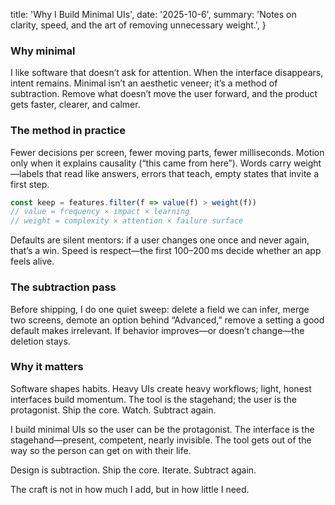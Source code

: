   title: 'Why I Build Minimal UIs',
  date: '2025-10-6',
  summary: 'Notes on clarity, speed, and the art of removing unnecessary weight.',
}

### Why minimal

I like software that doesn’t ask for attention. When the interface disappears, intent remains. Minimal isn’t an aesthetic veneer; it’s a method of subtraction. Remove what doesn’t move the user forward, and the product gets faster, clearer, and calmer.

### The method in practice

Fewer decisions per screen, fewer moving parts, fewer milliseconds. Motion only when it explains causality (“this came from here”). Words carry weight—labels that read like answers, errors that teach, empty states that invite a first step.

```ts
const keep = features.filter(f => value(f) > weight(f))
// value = frequency × impact × learning
// weight = complexity × attention × failure surface
```

Defaults are silent mentors: if a user changes one once and never again, that’s a win. Speed is respect—the first 100–200 ms decide whether an app feels alive.

### The subtraction pass

Before shipping, I do one quiet sweep: delete a field we can infer, merge two screens, demote an option behind “Advanced,” remove a setting a good default makes irrelevant. If behavior improves—or doesn’t change—the deletion stays.

### Why it matters

Software shapes habits. Heavy UIs create heavy workflows; light, honest interfaces build momentum. The tool is the stagehand; the user is the protagonist. Ship the core. Watch. Subtract again.

I build minimal UIs so the user can be the protagonist. The interface is the stagehand—present, competent, nearly invisible. The tool gets out of the way so the person can get on with their life.

Design is subtraction. Ship the core. Iterate. Subtract again.

The craft is not in how much I add, but in how little I need.